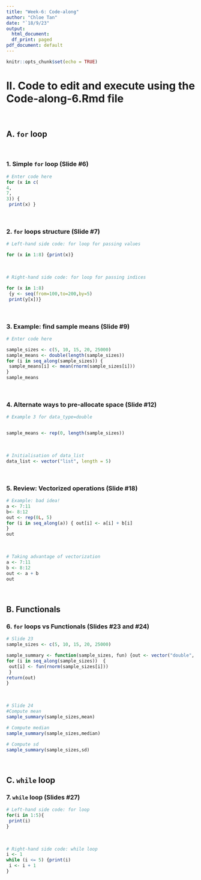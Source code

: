 ---
title: "Week-6: Code-along"
author: "Chloe Tan"
date: "`18/9/23"
output:
  html_document:
  df_print: paged
pdf_document: default
---

```{r setup, include=FALSE}
knitr::opts_chunk$set(echo = TRUE)
```

# II. Code to edit and execute using the Code-along-6.Rmd file 
<br>

## A. `for` loop
<br>

### 1. Simple `for` loop (Slide #6)

```{r, eval=TRUE,echo=TRUE}
# Enter code here
for (x in c(
4, 
7, 
3)) { 
 print(x) }


```
<br>

### 2. `for` loops structure (Slide #7)

```{r, eval=TRUE,echo=TRUE}
# Left-hand side code: for loop for passing values

for (x in 1:8) {print(x)}


```
<br>
```{r, eval=TRUE,echo=TRUE}
# Right-hand side code: for loop for passing indices

for (x in 1:8) 
 {y <- seq(from=100,to=200,by=5)
 print(y[x])}

```
<br>

### 3. Example: find sample means (Slide #9)

```{r, eval=TRUE,echo=TRUE}
# Enter code here

sample_sizes <- c(5, 10, 15, 20, 25000) 
sample_means <- double(length(sample_sizes))
for (i in seq_along(sample_sizes)) { 
 sample_means[i] <- mean(rnorm(sample_sizes[i]))
}
sample_means


```
<br>

### 4. Alternate ways to pre-allocate space (Slide #12)

```{r, eval=TRUE,echo=TRUE}
# Example 3 for data_type=double


sample_means <- rep(0, length(sample_sizes))

```
<br>

```{r, eval=FALSE,echo=TRUE}
# Initialisation of data_list
data_list <- vector("list", length = 5)

```
<br>

### 5. Review: Vectorized operations (Slide #18)

```{r, eval=TRUE,echo=TRUE}
# Example: bad idea!
a <- 7:11
b<- 8:12
out <- rep(0L, 5)
for (i in seq_along(a)) { out[i] <- a[i] + b[i]
} 
out


```
<br>

```{r, eval=FALSE,echo=TRUE}
# Taking advantage of vectorization
a <- 7:11
b <- 8:12
out <- a + b
out


```
<br>

## B. Functionals

### 6. `for` loops vs Functionals (Slides #23 and #24)

```{r, eval=TRUE,echo=TRUE}
# Slide 23
sample_sizes <- c(5, 10, 15, 20, 25000) 

sample_summary <- function(sample_sizes, fun) {out <- vector("double", length(sample_sizes))
for (i in seq_along(sample_sizes))  {
 out[i] <- fun(rnorm(sample_sizes[i]))
 }
return(out)
}


```
<br>

```{r, eval=TRUE,echo=TRUE}
# Slide 24
#Compute mean
sample_summary(sample_sizes,mean)

# Compute median
sample_summary(sample_sizes,median)

# Compute sd
sample_summary(sample_sizes,sd)
```
<br>

## C. `while` loop

### 7. `while` loop (Slides #27)

```{r, eval=TRUE,echo=TRUE}
# Left-hand side code: for loop
for(i in 1:5){
 print(i)
}
```
<br>

```{r, eval=TRUE,echo=TRUE}
# Right-hand side code: while loop
i <- 1
while (i <= 5) {print(i)
 i <- i + 1
}

```
<br>


